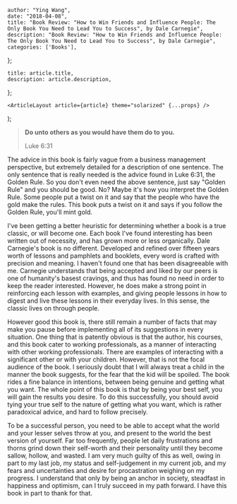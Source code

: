 

    author: "Ying Wang",
    date: "2018-04-08",
    title: "Book Review: "How to Win Friends and Influence People: The Only Book You Need to Lead You to Success", by Dale Carnegie",
    description: "Book Review: "How to Win Friends and Influence People: The Only Book You Need to Lead You to Success", by Dale Carnegie",
    categories: ['Books'],
};

    title: article.title,
    description: article.description,
};

    <ArticleLayout article={article} theme="solarized" {...props} />
);


> **Do unto others as you would have them do to you.**
>
> Luke 6:31

The advice in this book is fairly vague from a business management perspective, but extremely detailed for a description of one sentence. The only sentence that is really needed is the advice found in Luke 6:31, the Golden Rule. So you don't even need the above sentence, just say "Golden Rule" and you should be good. No? Maybe it's how you interpret the Golden Rule. Some people put a twist on it and say that the people who have the gold make the rules. This book puts a twist on it and says if you follow the Golden Rule, you'll mint gold.

I've been getting a better heuristic for determining whether a book is a true classic, or will become one. Each book I've found interesting has been written out of necessity, and has grown more or less organically. Dale Carnegie's book is no different. Developed and refined over fifteen years worth of lessons and pamphlets and booklets, every word is crafted with precision and meaning. I haven't found one that has been disagreeable with me. Carnegie understands that being accepted and liked by our peers is one of humanity's basest cravings, and thus has found no need in order to keep the reader interested. However, he does make a strong point in reinforcing each lesson with examples, and giving people lessons in how to digest and live these lessons in their everyday lives. In this sense, the classic lives on through people.

However good this book is, there still remain a number of facts that may make you pause before implementing all of its suggestions in every situation. One thing that is patently obvious is that the author, his courses, and this book cater to working professionals, as a manner of interacting with other working professionals. There are examples of interacting with a significant other or with your children. However, that is not the focal audience of the book. I seriously doubt that I will always treat a child in the manner the book suggests, for the fear that the kid will be spoiled. The book rides a fine balance in intentions, between being genuine and getting what you want. The whole point of this book is that by being your best self, you will gain the results you desire. To do this successfully, you should avoid tying your true self to the nature of getting what you want, which is rather paradoxical advice, and hard to follow precisely.

To be a successful person, you need to be able to accept what the world and your lesser selves throw at you, and present to the world the best version of yourself. Far too frequently, people let daily frustrations and thorns grind down their self-worth and their personality until they become sallow, hollow, and wasted. I am very much guilty of this as well, owing in part to my last job, my status and self-judgement in my current job, and my fears and uncertainties and desire for procastration weighing on my progress. I understand that only by being an anchor in society, steadfast in happiness and optimism, can I truly succeed in my path forward. I have this book in part to thank for that.
